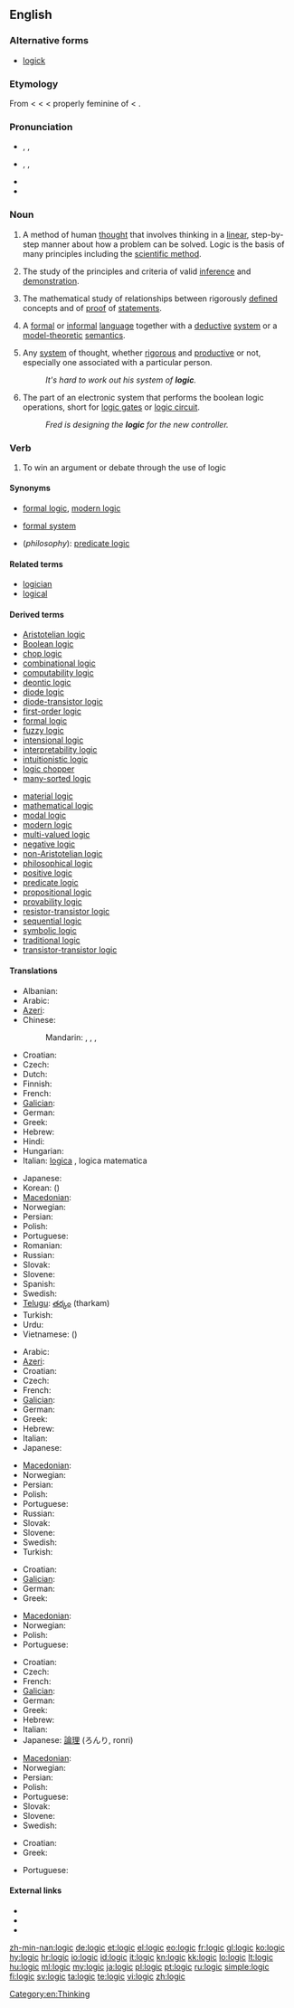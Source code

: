 {{wikipedia|dab=logic (disambiguation)|logic}}
==English==

===Alternative forms===
* [[logick]] {{qualifier|archaic}}

===Etymology===
From {{etyl|fro}} {{term|logique|lang=fro}} < {{etyl|la}} {{term|logica|lang=la}} < {{etyl|grc}} {{term|λογική|tr=logike|sc=polytonic||logic}} < properly feminine of {{term|λογικός|tr=logikós||of or pertaining to speech or reason or reasoning, rational, reasonable|sc=polytonic}} < {{term|λόγος|sc=polytonic|tr=logos||speech, reason}}.

===Pronunciation===
* {{a|RP}} {{enPR|lŏj'ĭk}}, {{IPA|/ˈlɒdʒɪk/}}, {{SAMPA|/"lQdZIk/}}
* {{a|US}} {{enPR|lŏj'ĭk}}, {{IPA|/ˈlɑːdʒɪk/}}, {{SAMPA|/"lA:dZIk/}}
* {{audio|en-us-logic.ogg|Audio (US)}}
* {{rhymes|ɒdʒɪk}}

===Noun===
{{wikipedia}}
{{en-noun|s|-}}

# {{uncountable}} A method of human [[thought]] that involves thinking in a [[linear]], step-by-step manner about how a problem can be solved. Logic is the basis of many principles including the [[scientific method]].
# {{context|philosophy|logic}} The study of the principles and criteria of valid [[inference]] and [[demonstration]].
# {{uncountable}} {{mathematics}} The mathematical study of relationships between rigorously [[define]]d concepts and of [[proof]] of [[statement]]s.
# {{countable}} {{mathematics}}  A [[formal]] or [[informal]] [[language]] together with a [[deductive]] [[system]] or a [[model theory|model-theoretic]] [[semantics]].
# {{uncountable}} Any [[system]] of thought, whether [[rigorous]] and [[productive]] or not, especially one associated with a particular person.
#: ''It's hard to work out his system of '''logic'''.''
# {{uncountable}} The part of an electronic system that performs the boolean logic operations, short for [[logic gate]]s or [[logic circuit]].
#: ''Fred is designing the '''logic''' for the new controller.''
===Verb===
{{en-verb|logic|logic|}}
# {{uncountable}} To win an argument or debate through the use of logic
====Synonyms====
* {{sense|mathematics, study}} [[formal logic]], [[modern logic]]
* {{sense|mathematics, system}} [[formal system]]
* (''philosophy''): [[predicate logic]]

====Related terms====
* [[logician]]
* [[logical]]

====Derived terms====
{{rel-top|Derived terms}}
* [[Aristotelian logic]]
* [[Boolean logic]]
* [[chop logic]]
* [[combinational logic]]
* [[computability logic]]
* [[deontic logic]]
* [[diode logic]]
* [[diode-transistor logic]]
* [[first-order logic]]
* [[formal logic]]
* [[fuzzy logic]]
* [[intensional logic]]
* [[interpretability logic]]
* [[intuitionistic logic]]
* [[logic chopper]]
* [[many-sorted logic]]
{{rel-mid}}
* [[material logic]]
* [[mathematical logic]]
* [[modal logic]]
* [[modern logic]]
* [[multi-valued logic]]
* [[negative logic]]
* [[non-Aristotelian logic]]
* [[philosophical logic]]
* [[positive logic]]
* [[predicate logic]]
* [[propositional logic]]
* [[provability logic]]
* [[resistor-transistor logic]]
* [[sequential logic]]
* [[symbolic logic]]
* [[traditional logic]]
* [[transistor-transistor logic]]
{{rel-bottom}}

====Translations====
{{trans-top|method of human thought}}
* Albanian: {{t|sq|logjikë|f|xs=Albanian}}
* Arabic: {{t-|ar|منطق|m|tr=mánTaq}}
* [[Azeri]]: {{t|az|məntiq|xs=Azeri}}
* Chinese:
*: Mandarin: {{t-|cmn|邏輯|sc=Hani}}, {{t-|cmn|逻辑|tr=luóji|sc=Hani}}, {{t|cmn|論理|sc=Hani}}, {{t|cmn|论理|tr=lùnlǐ|sc=Hani}}
* Croatian: {{t+|hr|logika|f|alt=lògika}}
* Czech: {{t-|cs|logika|f}}
* Dutch: {{t+|nl|logica|f}}
* Finnish: {{t+|fi|logiikka}}
* French: {{t+|fr|logique|f}}
* [[Galician]]: {{t+|gl|lóxica|f|xs=Galician}}
* German: {{t+|de|Logik|f}}
* Greek: {{t+|el|λογική|f|tr=logikí}}
* Hebrew: {{t|he|הגיון|tr=higayon}}
* Hindi: {{t-|hi|तर्क|tr=tark|xs=Hindi}}
* Hungarian: {{t+|hu|logika}}
* Italian: [[logica#Italian|logica]] {{f}}, logica matematica {{f}}
{{trans-mid}}
* Japanese: {{t|ja|論理|tr=ろんり, ronri}}
* Korean: {{t+|ko|논리|tr=nolli|sc=Hang}} ({{t|ko|論理|sc=Hani}})
* [[Macedonian]]: {{t-|mk|логика|f|tr=lógika}}
* Norwegian: {{t|no|logikk|m}}
* Persian: {{t-|fa|منطق|tr=manteq|xs=Persian}}
* Polish: {{t-|pl|logika|f}}
* Portuguese: {{t+|pt|lógica|f}}
* Romanian: {{t|ro|logică|f}}
* Russian: {{t+|ru|логика|f|tr=lógika}}
* Slovak: {{t-|sk|logika|f}}
* Slovene: {{t|sl|logika|f}}
* Spanish: {{t+|es|lógica|f}}
* Swedish: {{t+|sv|logik|c}}
* [[Telugu]]: [[తర్కం]] (tharkam)
* Turkish: {{t+|tr|mantık}}
* Urdu: {{t-|ur|ترک|tr=tark|xs=Urdu}}
* Vietnamese: {{t|vi|luận lý|xs=Vietnamese}} ({{t|vi|論理|sc=Hani|xs=Vietnamese}})
{{trans-bottom}}

{{trans-top|mathematical study}}
* Arabic: {{t-|ar|منطق|m|tr=mánTaq}}
* [[Azeri]]: {{t|az|məntiq|xs=Azeri}}
* Croatian: {{t+|hr|logika|f|alt=lògika}}
* Czech: {{t-|cs|logika|f}}
* French: {{t+|fr|logique|f}}
* [[Galician]]: {{t+|gl|lóxica|f|xs=Galician}}
* German: {{t+|de|Logik|f}}
* Greek: {{t+|el|λογική|f|tr=logikí}}
* Hebrew: {{t|he|הגיון|m|tr=higayon}}
* Italian: {{t+|it|logica|f}}
* Japanese: {{t|ja|論理学|tr=ろんりがく, ronrigaku}}
{{trans-mid}}
* [[Macedonian]]: {{t-|mk|логика|f|tr=lógika}}
* Norwegian: {{t|no|logikk|m}}
* Persian: {{t-|fa|منطق|tr=manteq|xs=Persian}}
* Polish: {{t-|pl|logika|f}}
* Portuguese: {{t+|pt|lógica|f}}
* Russian: {{t+|ru|логика|f|tr=lógika}}
* Slovak: {{t-|sk|logika|f}}
* Slovene: {{t|sl|logika|f}}
* Swedish: {{t+|sv|logik|c}}
* Turkish: {{t+|tr|mantık}}
{{trans-bottom}}

{{trans-top|formal or informal language}}
* Croatian: {{t+|hr|logika|f|alt=lògika}}
* [[Galician]]: {{t+|gl|lóxica|f|xs=Galician}}
* German: {{t+|de|Logik|f}}
* Greek: {{t+|el|λογική|f|tr=logikí}}
{{trans-mid}}
* [[Macedonian]]: {{t-|mk|логика|f|tr=lógika}}
* Norwegian: {{t|no|logikk|m}}
* Polish: {{t-|pl|logika|f}}
* Portuguese: {{t+|pt|lógica|f}}
{{trans-bottom}}

{{trans-top|any system of thought, irrespective of its rigor or productiveness}}
* Croatian: {{t+|hr|logika|f|alt=lògika}}
* Czech: {{t-|cs|logika|f}}
* French: {{t+|fr|logique|f}}
* [[Galician]]: {{t+|gl|lóxica|f|xs=Galician}}
* German: {{t+|de|Logik|f}}
* Greek: {{t+|el|λογική|f|tr=logikí}}
* Hebrew: {{t|he|הגיון|m|tr=higayon}}
* Italian: {{t+|it|logica|f}}
* Japanese: [[論理]] (ろんり, ronri)
{{trans-mid}}
* [[Macedonian]]: {{t-|mk|логика|f|tr=lógika}}
* Norwegian: {{t|no|logikk|m}}
* Persian: {{t-|fa|منطق|tr=manteq|xs=Persian}}
* Polish: {{t-|pl|logika|f}}
* Portuguese: {{t+|pt|lógica|f}}
* Slovak: {{t-|sk|logika|f}}
* Slovene: {{t|sl|logika|f}}
* Swedish: {{t+|sv|logik|c}}
{{trans-bottom}}

{{trans-top|part of an electronic system that performs the boolean logic operations}}
* Croatian: {{t+|hr|logika|f|alt=lògika}}
* Greek: {{t+|el|λογική|tr=logikí}}
{{trans-mid}}
* Portuguese: {{t+|pt|lógica|f}}
{{trans-bottom}}

====External links====
* {{R:Webster 1913}}
* {{R:Century 1911}}
* {{R:OneLook}}

[[Category:en:Thinking]]

[[zh-min-nan:logic]]
[[de:logic]]
[[et:logic]]
[[el:logic]]
[[eo:logic]]
[[fr:logic]]
[[gl:logic]]
[[ko:logic]]
[[hy:logic]]
[[hr:logic]]
[[io:logic]]
[[id:logic]]
[[it:logic]]
[[kn:logic]]
[[kk:logic]]
[[lo:logic]]
[[lt:logic]]
[[hu:logic]]
[[ml:logic]]
[[my:logic]]
[[ja:logic]]
[[pl:logic]]
[[pt:logic]]
[[ru:logic]]
[[simple:logic]]
[[fi:logic]]
[[sv:logic]]
[[ta:logic]]
[[te:logic]]
[[vi:logic]]
[[zh:logic]]